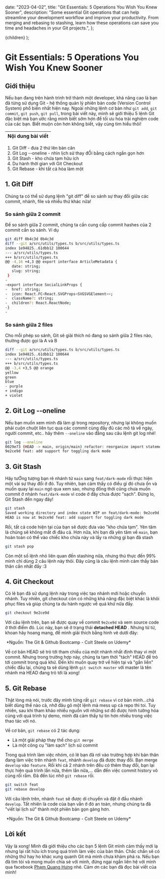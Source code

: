 
  date: "2023-04-02",
  title: "Git Essentials: 5 Operations You Wish You Knew Sooner",
  description:
    "Some essential Git operations that can help streamline your development workflow and improve your productivity. From merging and rebasing to stashing, learn how these operations can save you time and headaches in your Git projects.",
};

  <ArticleLayout metadata={metadata}>{children}</ArticleLayout>
);

# Git Essentials: 5 Operations You Wish You Knew Sooner

## Giới thiệu

Nếu bạn đang trên hành trình trở thành một developer, khả năng cao là bạn đã từng sử dụng Git - hệ thống quản lý phiên bản code (Version Control System) phổ biến nhất hiện nay. Ngoài những lệnh cơ bản như `git add`, `git commit`, `git push`, `git pull`, trong bài viết này, mình sẽ giới thiệu 5 lệnh Git đặc biệt mà bạn ước rằng mình biết sớm hơn để tối ưu hóa trải nghiệm code của các bạn. Biết muộn còn hơn không biết, vậy cùng tìm hiểu thôi!

| Nội dung bài viết |
| ----------------- |

1. Git Diff - đưa 2 thứ lên bàn cân
2. Git Log --oneline - nhìn lịch sử thay đỔi bằng cách ngắn gọn hơn
3. Git Stash - kho chứa tạm hữu ích
4. Du hành thời gian với Git Checkout
5. Git Rebase - khi tất cả hòa làm một

## 1. Git Diff

Chúng ta có thể sử dụng lệnh "git diff" để so sánh sự thay đổi giữa các commit, nhánh, file và nhiều thứ khác nữa!

### So sánh giữa 2 commit

Để so sánh giữa 2 commit, chúng ta cần cung cấp commit hashes của 2 commit cần so sánh. Ví dụ

```bash
git diff 0b4c3d 0b4c3d
diff --git a/src/utils/types.ts b/src/utils/types.ts
index 1e94825..61dbb12 100644
--- a/src/utils/types.ts
+++ b/src/utils/types.ts
@@ -4,16 +4,3 @@ export interface ArticleMetadata {
   date: string;
   slug: string;
 }
-
-export interface SocialLinkProps {
-  href: string;
-  icon: React.FC<React.SVGProps<SVGSVGElement>>;
-  className?: string;
-  children?: React.ReactNode;
-}
-
```

### So sánh giữa 2 files

Cho mỗi phép so sánh, Git sẽ giải thích nó đang so sánh giữa 2 files nào, thường được gọi là A và B

```bash
diff --git a/src/utils/types.ts b/src/utils/types.ts
index 1e94825..61dbb12 100644
--- a/src/utils/types.ts
+++ b/src/utils/types.ts
@@ -3,4 +3,5 @@ orange
yellow
green
blue
- purple
+ indigo
+ violet
```

## 2. Git Log --oneline

Nếu bạn muốn xem mình đã làm gì trong repository, nhưng lại không muốn phải cuộn chuột liên tục qua các commit cùng đầy đủ các mô tả về ngày, người commit, etc.. hãy thêm `--oneline` vào đằng sau câu lệnh git log nhé!

```bash
git log --oneline
0029e73 (HEAD -> main, origin/main) refactor: reorganize import statements
9e2ce9d feat: add support for toggling dark mode
```

## 3. Git Stash

Hãy tưỞng tượng bạn rẽ nhánh từ `main` sang `feat/dark-mode` rồi thực hiện một vài sự thay đổi ở đó. Tuy nhiên, bạn cảm thấy có điều gì đó chưa ổn và muốn quay lại `main` ngó qua xem sao, nhưng đồng thời cũng chưa muốn commit ở nhánh `feat/dark-mode` vì code ở đây chưa được "sạch". Đừng lo, Git Stash đến ngay đây!

```bash
git stash
Saved working directory and index state WIP on feat/dark-mode: 9e2ce9d feat: add support for toggling dark mode
HEAD is now at 9e2ce9d feat: add support for toggling dark mode
```

Rồi, tất cả code hiện tại của bạn sẽ được đưa vào "kho chứa tạm". Yên tâm là chúng sẽ không mất đi đâu cả. Hơn nữa, khi bạn đã yên tâm về `main`, bạn hoàn toàn có thể vào chiếc kho chứa này và lấy ra những gì bạn đã stash

```bash
git stash pop
```

Còn một số lệnh nhỏ liên quan đến stashing nữa, nhưng thú thực đến 99% mình chỉ dùng 2 câu lệnh này thôi. Đây cũng là câu lệnh mình cảm thấy bản thân cần nhất đấy :3

## 4. Git Checkout

Có lẽ bạn đã sử dụng lệnh này trong việc tạo nhánh mới hoặc chuyển nhánh. Tuy nhiên, git checkout còn có những khả năng đặc biệt khác là khôi phục files và giúp chúng ta du hành ngược về quá khứ nữa đấy.

```bash
git checkout 9e2ce9d
```

Với câu lệnh trên, bạn sẽ được quay về commit `9e2ce9d` và xem source code ở thời điểm đó. Lúc này, bạn sẽ ở trạng thái **detached HEAD** . Nhưng từ từ, khoan hãy hoang mang, để mình giải thích bằng hình vẽ dưới đây:

<Image src={detachedHead} alt="" />
*Nguồn: The Git & Github Bootcamp - Colt Steele on Udemy*

Về cơ bản HEAD sẽ trỏ tới tham chiếu của một nhánh nhất định thay vì một commit. Nhưng trong trường hợp này, chúng ta tạm thời "tách" HEAD để trỏ tới commit trong quá khứ. Đến khi muốn quay trở về hiện tại và "gắn liền" chiếc đầu lại, chúng ta sẽ dùng lệnh `git switch master` với master là tên nhánh mà HEAD đang trỏ tới là xong!

## 5. Git Rebase

Thật lòng mà nói, trước đây mình từng rất `git rebase` vì cơ bản mình...chả biết dùng thế nào cả, nhỡ đâu gõ một lệnh mà mess up cả repo thì toi. Tuy nhiên, sau khi tham khảo nhiều nguồn với những sơ đồ được hình tưởng hóa cùng với quá trình tự demo, mình đã cảm thấy tự tin hơn nhiều trong việc thao tác với nó.

Về cơ bản, `git rebase` có 2 tác dụng:

- Là một giải pháp thay thế cho `git merge`
- Là một công cụ "làm sạch" lịch sử commit

Trong quá trình làm việc nhóm, có lẽ bạn đã rơi vào trường hợp khi bản thân đang làm việc trên nhánh `feat`, nhánh `develop` đã được thay đổi. Bạn merge `develop` vào `feature`. Rồi khi cả 2 nhánh trên đều có thêm thay đổi, bạn lại thực hiện quá trình lần nữa, thêm lần nữa,... dẫn đến việc commit history vô cùng rối rắm. Đã đến lúc nhờ `git rebase` rồi.

```bash
git switch feat
git rebase develop
```

Với câu lệnh trên, nhánh `feat` sẽ được di chuyển và đặt ở đầu nhánh `develop`. Tất nhiên là code của bạn vẫn ở đó an toàn, nhưng chúng ta đã "viết lại lịch sử" thành một phiên bản gọn gàng hơn.

<Image src={rebasing} alt="" />
*Nguồn: The Git & Github Bootcamp - Colt Steele on Udemy*

## Lời kết

Vậy là xong! Mình đã giới thiệu cho các bạn 5 lệnh Git mình cảm thấy mới lạ nhưng lại rất hữu ích trong quá trình làm việc của bản thân. Chắc chắn sẽ có những thứ hay ho khác xung quanh Git mà mình chưa khám phá ra. Nếu bạn đã tìm tòi và mong muốn chia sẻ với mình, đừng ngại ngần liên hệ với mình qua facebook [Phạm Quang Hưng](https://www.facebook.com/hung.pq3007/) nhé. Cảm ơn các bạn đã đọc bài viết của mình!
